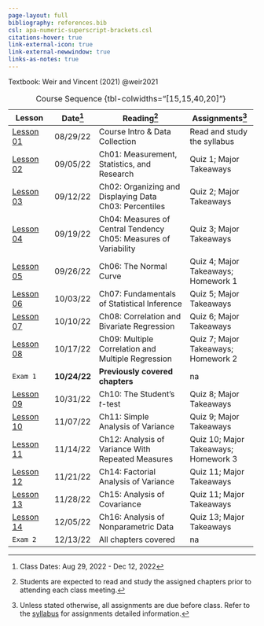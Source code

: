 ```yaml
---
page-layout: full
bibliography: references.bib
csl: apa-numeric-superscript-brackets.csl
citations-hover: true
link-external-icon: true
link-external-newwindow: true
links-as-notes: true
---
```


Textbook: Weir and Vincent (2021) @weir2021

+------------------------+--------------+-----------------------------------------------------+--------------------------------------+
| Lesson                 | Date[^1]     | Reading[^2]                                         | Assignments[^3]                      |
+========================+==============+=====================================================+======================================+
| [Lesson 01](les01.qmd) | 08/29/22     | Course Intro & Data Collection                      | Read and study the syllabus          |
+------------------------+--------------+-----------------------------------------------------+--------------------------------------+
| [Lesson 02](les02.qmd) | 09/05/22     | Ch01: Measurement, Statistics, and Research         | Quiz 1; Major Takeaways              |
+------------------------+--------------+-----------------------------------------------------+--------------------------------------+
| [Lesson 03](les03.qmd) | 09/12/22     | Ch02: Organizing and Displaying Data\               | Quiz 2; Major Takeaways              |
|                        |              | Ch03: Percentiles                                   |                                      |
+------------------------+--------------+-----------------------------------------------------+--------------------------------------+
| [Lesson 04](les04.qmd) | 09/19/22     | Ch04: Measures of Central Tendency\                 | Quiz 3; Major Takeaways              |
|                        |              | Ch05: Measures of Variability                       |                                      |
+------------------------+--------------+-----------------------------------------------------+--------------------------------------+
| [Lesson 05](les05.qmd) | 09/26/22     | Ch06: The Normal Curve\                             | Quiz 4; Major Takeaways; Homework 1  |
+------------------------+--------------+-----------------------------------------------------+--------------------------------------+
| [Lesson 06](les06.qmd) | 10/03/22     | Ch07: Fundamentals of Statistical Inference         | Quiz 5; Major Takeaways              |
+------------------------+--------------+-----------------------------------------------------+--------------------------------------+
| [Lesson 07](les07.qmd) | 10/10/22     | Ch08: Correlation and Bivariate Regression          | Quiz 6; Major Takeaways              |
+------------------------+--------------+-----------------------------------------------------+--------------------------------------+
| [Lesson 08](les08.qmd) | 10/17/22     | Ch09: Multiple Correlation and Multiple Regression\ | Quiz 7; Major Takeaways; Homework 2  |
+------------------------+--------------+-----------------------------------------------------+--------------------------------------+
| `Exam 1`               | **10/24/22** | **Previously covered chapters**                     | na                                   |
+------------------------+--------------+-----------------------------------------------------+--------------------------------------+
| [Lesson 09](les09.qmd) | 10/31/22     | Ch10: The Student's *t*-test\                       | Quiz 8; Major Takeaways              |
+------------------------+--------------+-----------------------------------------------------+--------------------------------------+
| [Lesson 10](les10.qmd) | 11/07/22     | Ch11: Simple Analysis of Variance\                  | Quiz 9; Major Takeaways              |
+------------------------+--------------+-----------------------------------------------------+--------------------------------------+
| [Lesson 11](les11.qmd) | 11/14/22     | Ch12: Analysis of Variance With Repeated Measures\  | Quiz 10; Major Takeaways; Homework 3 |
+------------------------+--------------+-----------------------------------------------------+--------------------------------------+
| [Lesson 12](les12.qmd) | 11/21/22     | Ch14: Factorial Analysis of Variance\               | Quiz 11; Major Takeaways             |
+------------------------+--------------+-----------------------------------------------------+--------------------------------------+
| [Lesson 13](les13.qmd) | 11/28/22     | Ch15: Analysis of Covariance\                       | Quiz 11; Major Takeaways             |
+------------------------+--------------+-----------------------------------------------------+--------------------------------------+
| [Lesson 14](les14.qmd) | 12/05/22     | Ch16: Analysis of Nonparametric Data\               | Quiz 13; Major Takeaways             |
+------------------------+--------------+-----------------------------------------------------+--------------------------------------+
| `Exam 2`               | 12/13/22     | All chapters covered                                | na                                   |
+------------------------+--------------+-----------------------------------------------------+--------------------------------------+

: Course Sequence {tbl-colwidths="\[15,15,40,20\]"}

[^1]: Class Dates: Aug 29, 2022 - Dec 12, 2022

[^2]: Students are expected to read and study the assigned chapters prior to attending each class meeting.

[^3]: Unless stated otherwise, all assignments are due before class. Refer to the [syllabus](syllabus.qmd) for assignments detailed information.
